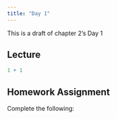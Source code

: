 ```yaml
---
title: "Day 1"
---
```


This is a draft of chapter 2's Day 1

## Lecture

```r
1 + 1
```

## Homework Assignment

Complete the following:
